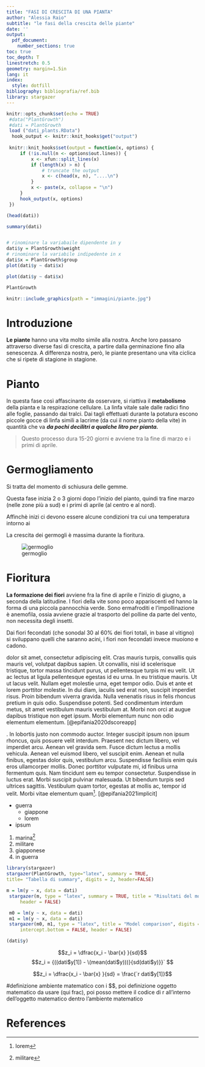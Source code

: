 ```yaml
---
title: "FASI DI CRESCITA DI UNA PIANTA"
author: "Alessia Raio"
subtitle: "le fasi della crescita delle piante"
date: ''
output:
  pdf_document:
    number_sections: true
toc: true
toc_depth: T
linestretch: 0.5
geometry: margin=1.5in
lang: it
index:
  style: dotfill
bibliography: bibliografia/ref.bib
library: stargazer
---
```


```r
knitr::opts_chunk$set(echo = TRUE)
 #data("PlantGrowth")
 #dati = PlantGrowth
 load ("dati_plants.RData")
  hook_output <- knitr::knit_hooks$get("output")
 
 knitr::knit_hooks$set(output = function(x, options) {
     if (!is.null(n <- options$out.lines)) {
         x <- xfun::split_lines(x)
         if (length(x) > n) {
             # truncate the output
             x <- c(head(x, n), "....\n")
         }
         x <- paste(x, collapse = "\n")
     }
     hook_output(x, options)
 })
```

```r
(head(dati))

```

```r
summary(dati)

```

```r

```

```r
# rinominare la variabaile dipendente in y
dati$y = PlantGrowth$weight
# rinominare la variabile indipedente in x
dati$x = PlantGrowth$group
plot(dati$y ~ dati$x)
```

```r
plot(dati$y ~ dati$x)
```

```r
PlantGrowth
```

```r
knitr::include_graphics(path = "immagini/piante.jpg")

```

# Introduzione

[\color{red}{Kyūjitai}\normalcolor](https://it.wikipedia.org/wiki/Ky%C5%ABjitai)

**Le piante** hanno una vita molto simile alla nostra. Anche loro passano attraverso diverse fasi di crescita, a partire dalla germinazione fino alla senescenza. A differenza nostra, però, le piante presentano una vita ciclica che si ripete di stagione in stagione.

# Pianto

In questa fase così affascinante da osservare, si riattiva il **metabolismo** della pianta e la respirazione cellulare. La linfa vitale sale dalle radici fino alle foglie, passando dai tralci. Dai tagli effettuati durante la potatura escono piccole gocce di linfa simili a lacrime (da cui il nome pianto della vite) in quantità che va ***da pochi decilitri a qualche litro per pianta.***

> Questo processo dura 15-20 giorni e avviene tra la fine di marzo e i primi di aprile.

# Germogliamento

Si tratta del momento di schiusura delle gemme.

Questa fase inizia 2 o 3 giorni dopo l’inizio del pianto, quindi tra fine marzo (nelle zone più a sud) e i primi di aprile (al centro e al nord).

Affinchè inizi ci devono essere alcune condizioni tra cui una temperatura intorno ai \color{red}{7-12°C.} \normalcolor

La crescita dei germogli è massima durante la fioritura.

![germoglio](immagini/germ.jpeg)

# Fioritura

**La formazione dei fiori** avviene fra la fine di aprile e l’inizio di giugno, a seconda della latitudine.\color{green}{Lorem ipsum} \normalcolor I fiori della vite sono poco appariscenti ed hanno la forma di una piccola pannocchia verde. Sono ermafroditi e l’impollinazione è anemofila, ossia avviene grazie al trasporto del polline da parte del vento, non necessita degli insetti.

Dai fiori fecondati (che sonodal 30 al 60% dei fiori totali, in base al vitigno) si sviluppano quelli che saranno acini, i fiori non fecondati invece muoiono e cadono.

dolor sit amet, consectetur adipiscing elit. Cras mauris turpis, convallis quis mauris vel, volutpat dapibus sapien. Ut convallis, nisi id scelerisque tristique, tortor massa tincidunt purus, ut pellentesque turpis mi eu velit. Ut ac lectus at ligula pellentesque egestas id eu urna. In eu tristique mauris. Ut ut lacus velit. Nullam eget molestie urna, eget tempor odio. Duis et ante et lorem porttitor molestie. In dui diam, iaculis sed erat non, suscipit imperdiet risus. Proin bibendum viverra gravida. Nulla venenatis risus in felis rhoncus pretium in quis odio. Suspendisse potenti. Sed condimentum interdum metus, sit amet vestibulum mauris vestibulum at. Morbi non orci at augue dapibus tristique non eget ipsum. Morbi elementum nunc non odio elementum elementum. [@epifania2020dscoreapp]

\color{blue}{Vivamus eleifend sollicitudin libero vitae maximus}\normalcolor. In lobortis justo non commodo auctor. Integer suscipit ipsum non ipsum rhoncus, quis posuere velit interdum. Praesent nec dictum libero, vel imperdiet arcu. Aenean vel gravida sem. Fusce dictum lectus a mollis vehicula. Aenean vel euismod libero, vel suscipit enim. Aenean et nulla finibus, egestas dolor quis, vestibulum arcu. Suspendisse facilisis enim quis eros ullamcorper mollis. Donec porttitor vulputate mi, id finibus urna fermentum quis. Nam tincidunt sem eu tempor consectetur. Suspendisse in luctus erat. Morbi suscipit pulvinar malesuada. Ut bibendum turpis sed ultrices sagittis. Vestibulum quam tortor, egestas at mollis ac, tempor id velit. Morbi vitae elementum quam[^1]. [@epifania2021implicit]

[^1]: lorem

-   guerra
    -   giappone
    -   lorem
-   ipsum

1.  marina[^2]
2.  militare
3.  giapponese
4.  in guerra

[^2]: militare

```r
library(stargazer)
stargazer(PlantGrowth, type="latex", summary = TRUE, 
title= "Tabella di summary", digits = 2, header=FALSE)

```
```r
m = lm(y ~ x, data = dati)
 stargazer(m, type = "latex", summary = TRUE, title = "Risultati del modello", digits = 2,
     header = FALSE)
```

```r
 m0 = lm(y ~ x, data = dati)
 m1 = lm(y ~ x, data = dati)
 stargazer(m0, m1, type = "latex", title = "Model comparison", digits = 2, intercept.top = TRUE,
     intercept.bottom = FALSE, header = FALSE)
```

```r
(dati$y)
```


$$z_i = \dfrac{x_i - \bar{x} }{sd}$$
$$z_i = {((dati$y[1]) - \(mean(dati$y)))}{sd(dati$y)}}` $$

$$z_i = \dfrac{x_i - \bar{x} }{sd} = \frac{`r dati$y[1]}$$ 

#definizione ambiente matematico con i $$, poi definizione oggetto matematico da usare (qui frac), poi posso mettere il codice di r all'interno dell'oggetto matematico dentro l'ambiente matematico

\newpage

# References
